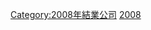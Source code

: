 {{cat topic in year| topic=結業銀行| year=2008}}

[[Category:2008年結業公司|Category:2008年結業公司]]
[[Category:2000年代結業銀行|2008]]
